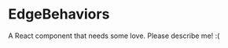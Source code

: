 
<Meta title="@flapjs/modules/node/graph/behaviors/EdgeBehaviors"
    component={EdgeBehaviors}/>

# EdgeBehaviors

A React component that needs some love. Please describe me! :(

<Props of={EdgeBehaviors}/>

